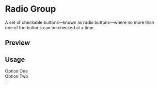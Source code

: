 

<Meta of={RadioGroupStories} />

<RadixPrimitiveDocsButton name="radio-group" />

# Radio Group

A set of checkable buttons—known as radio buttons—where no more than one of the buttons can be checked at a time.

## Preview

<Canvas of={RadioGroupStories.Default} />

## Usage


  <div className="flex items-center space-x-2">
    <RadioGroupItem value="option-one" id="option-one" />
    <Label htmlFor="option-one">Option One</Label>
  </div>
  <div className="flex items-center space-x-2">
    <RadioGroupItem value="option-two" id="option-two" />
    <Label htmlFor="option-two">Option Two</Label>
  </div>
</RadioGroup>`;

<Source code={importCode} language="ts" dark />
<Source code={usageCode} language="tsx" dark />
